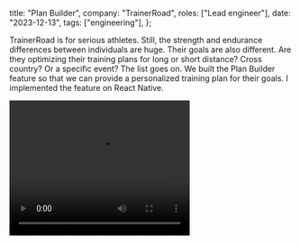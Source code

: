 
  title: "Plan Builder",
  company: "TrainerRoad",
  roles: ["Lead engineer"],
  date: "2023-12-13",
  tags: ["engineering"],
};

<ThumbnailContainer>
  <TrPlanBuilderThumbnail active fullscreen />
</ThumbnailContainer>

<TrSummary />

TrainerRoad is for serious athletes. Still, the strength and endurance differences between individuals are huge. Their goals are also different. Are they optimizing their training plans for long or short distance? Cross country? Or a specific event? The list goes on. We built the Plan Builder feature so that we can provide a personalized training plan for their goals. I implemented the feature on React Native.

<video width="320" height="240" controls className="mx-auto">
  <source src="/tr-plan-builder/tr-plan-builder.mov" type="video/mp4" />
</video>
